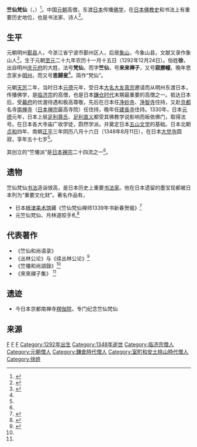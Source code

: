 '''竺仙梵仙'''（{{lang-ja|じくせん ぼんせん}}，{{bd|1292年|12月24日|1348年|8月11日}}）<ref name="zhu">{{cite web |url=http://authority.ddbc.edu.tw/person/search.php?aid=A000765 |title=竺僊梵僊 |access-date=2015-08-28 |archive-url=https://web.archive.org/web/20160324163239/http://authority.ddbc.edu.tw/person/search.php?aid=A000765 |archive-date=2016-03-24 |dead-url=yes }}</ref>。中国[[元朝|元朝]]高僧，东渡[[日本|日本]]传播[[佛学|佛学]]，在[[日本佛教史|日本佛教史]]和书法上有重要历史地位，也是书法家、诗人<ref>{{cite web |url=http://qhwhyj.cn/qhgs300b/8yj/yj%2834%29.htm |title=画竹四首：春景晴竹 |deadurl=yes |archiveurl=https://web.archive.org/web/20130627020837/http://qhwhyj.cn/qhgs300b/8yj/yj(34).htm |archivedate=2013-06-27 }}</ref>。

==生平==

元朝明州[[鄞县|鄞县]]人，今浙江省宁波市鄞州区人，后居[[象山|象山]]，今象山县，文献又录作象山人<ref name="Fanxian">{{cite web|url=http://fodian.goodweb.cn/dict_read1.asp?ID=14058|title=梵仙|publisher=佛教大辞典|deadurl=yes|archiveurl=https://web.archive.org/web/20160304185535/http://fodian.goodweb.cn/dict_read1.asp?ID=14058|archivedate=2016-03-04}}</ref>。生于元朝[[至元_(忽必烈)|至元]]二十九年农历十一月十五日（1292年12月24日）。俗姓'''徐'''，出自明州[[庆元府|庆元府]]的大姓，法号'''梵仙'''，而字'''竺仙'''，号'''来来禅子'''，又号'''寂勝幢'''，晚年思念家乡[[明州|明州]]，而又号'''思歸叟'''<ref name="zhu"/>。简作“梵仙”。

元朝[[天厉|天厉]]二年，当时日本[[元德|元德]]元年，受日本[[大名_(稱謂)|大名]][[大友真宗|大友真宗]]邀请而从明州东渡日本，传播佛学，是[[临济宗|临济宗]]的高僧，也是日本[[鎌仓时代|鎌仓时代]]末期最重要的高僧之一。抵达日本后，受[[幕府|幕府]]的优渥待遇和极高尊敬，先后在日本任[[净妙寺|净妙寺]]、[[净智寺|净智寺]]住持，又赴[[京都|京都]]名寺[[南禪寺_(京都市)|南禅寺]]（[[日本禅宗|日本禅宗]]最高寺院）任住持，晚年任[[建長寺|建長寺]]住持。1330年，日本[[元德|元德]]元年，日本上层[[足利尊氏|足利尊氏]]、[[足利直义|足利直义]]都受其佛教学说影响而皈依佛门，取得法号。在日本各大寺庙广收学徒，蔚然学派。并奠定日本[[五山文学|五山文学]]的基础。日本北朝[[贞和|贞和]]四年、南朝[[正平_(日本)|正平]]三年阴历八月十六日（1348年8月11日），在日本[[大觉寺|大觉寺]]圆寂，享年五十七岁<ref name="zhu"/>。

其创立的“竺僊派”是[[日本禅宗|日本禅宗]]二十四流之一<ref name="zhu"/>。

==遗物==
竺仙梵仙[[书法|书法]]造诣很高，是日本历史上重要[[书法家|书法家]]。他在日本遗留的墨宝现都被日本列为“重要文化财”。著名作品有，
* 日本[[根津美术馆|根津美术馆]]藏《竺仙梵仙禅师1339年书新春贺偈》<ref>{{cite web |url=http://www.baohuasi.org/gnews/2013716/2013716287620.html |title=日本根津美术馆：竺仙梵仙禅师 1339年 书 新春贺偈 |publisher=上海宝华寺 |access-date=2015-08-28 |archive-url=https://web.archive.org/web/20160304201217/http://www.baohuasi.org/gnews/2013716/2013716287620.html |archive-date=2016-03-04 |dead-url=yes }}</ref>
* 元竺仙梵仙、月林道皎手札<ref>{{cite web|url=http://auction.artron.net/paimai-art5058052829/ |title=2829 元 竺仙梵仙、月林道皎 手札三枚 |publisher=雅昌}}</ref>

==代表著作==
* 《竺仙和尚语录》
* 《丛林公论》与《续丛林公论》<ref>{{cite book  |title=《文化與歷史的追索：余英時教授八秩壽慶論文集》|author=余英時 |editor=田浩 |year=2009-12-01 |accessdate=2014-02-10|location=|page=630 |isbn=9789570834901 |publisher=聯經出版公司}}</ref>
* 《竺僊和尚語錄》<ref name="zhu"/>
* 《來來禪子集》 <ref name="zhu"/>

==遗迹==
* 今日本京都南禅寺[[楞伽院|楞伽院]]，专门纪念竺仙梵仙

==来源==
{{reflist}}

{{宋元明州东渡日本三高僧}}

[[Category:宁波裔日本人|F]]
[[Category:鄞县人|F]]
[[Category:象山縣人|F]]
[[Category:1292年出生|Category:1292年出生]]
[[Category:1348年逝世|Category:1348年逝世]]
[[Category:临济宗僧人|Category:临济宗僧人]]
[[Category:元朝僧人|Category:元朝僧人]]
[[Category:鎌倉時代僧人|Category:鎌倉時代僧人]]
[[Category:室町和安土桃山時代僧人|Category:室町和安土桃山時代僧人]]
[[Category:徐姓|Category:徐姓]]
